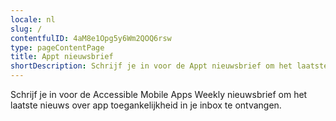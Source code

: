 ```yaml
---
locale: nl
slug: /
contentfulID: 4aM8e1Opg5y6Wm2QOQ6rsw
type: pageContentPage
title: Appt nieuwsbrief
shortDescription: Schrijf je in voor de Appt nieuwsbrief om het laatste nieuws over app toegankelijkheid in je inbox te ontvangen.
---
```


Schrijf je in voor de Accessible Mobile Apps Weekly nieuwsbrief om het laatste nieuws over app toegankelijkheid in je inbox te ontvangen.

<CustomLink url="https://appt.li/newsletter" label="Inschrijven voor nieuwsbrief" external={true} appearance="primary button" />